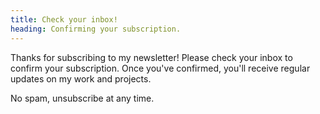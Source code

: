 ```yaml
---
title: Check your inbox!
heading: Confirming your subscription.
---
```


Thanks for subscribing to my newsletter! Please check your inbox to confirm your subscription. Once you've confirmed, you'll receive regular updates on my work and projects.

No spam, unsubscribe at any time.
